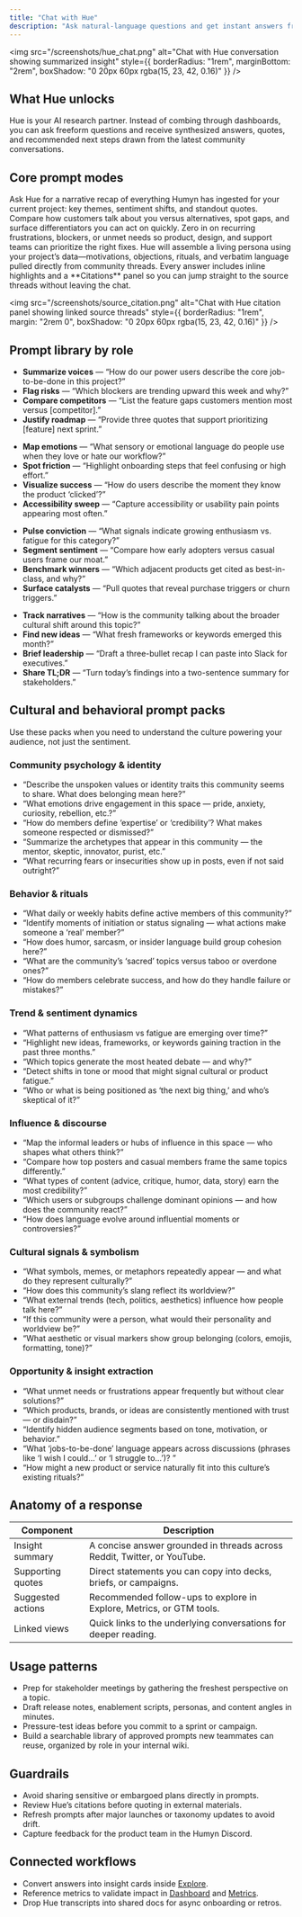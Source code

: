 ```yaml
---
title: "Chat with Hue"
description: "Ask natural-language questions and get instant answers from Humyn"
---
```


<img
  src="/screenshots/hue_chat.png"
  alt="Chat with Hue conversation showing summarized insight"
  style={{ borderRadius: "1rem", marginBottom: "2rem", boxShadow: "0 20px 60px rgba(15, 23, 42, 0.16)" }}
/>

## What Hue unlocks

Hue is your AI research partner. Instead of combing through dashboards, you can ask freeform questions and receive synthesized answers, quotes, and recommended next steps drawn from the latest community conversations.

## Core prompt modes

<Columns cols={2}>
  <Card title="Tell me about my project" icon="lightbulb">
    Ask Hue for a narrative recap of everything Humyn has ingested for your current project: key themes, sentiment shifts, and standout quotes.
  </Card>
  <Card title="Competitive opportunities" icon="trophy">
    Compare how customers talk about you versus alternatives, spot gaps, and surface differentiators you can act on quickly.
  </Card>
  <Card title="Common pain points" icon="circle-exclamation">
    Zero in on recurring frustrations, blockers, or unmet needs so product, design, and support teams can prioritize the right fixes.
  </Card>
  <Card title="Generate a persona" icon="users">
    Hue will assemble a living persona using your project’s data—motivations, objections, rituals, and verbatim language pulled directly from community threads.
  </Card>
</Columns>

<Callout>
Every answer includes inline highlights and a **Citations** panel so you can jump straight to the source threads without leaving the chat.
</Callout>

<img
  src="/screenshots/source_citation.png"
  alt="Chat with Hue citation panel showing linked source threads"
  style={{ borderRadius: "1rem", margin: "2rem 0", boxShadow: "0 20px 60px rgba(15, 23, 42, 0.16)" }}
/>

## Prompt library by role

<Tabs>
  <Tab title="Product managers">
    <ul>
      <li><strong>Summarize voices</strong> — “How do our power users describe the core job-to-be-done in this project?”</li>
      <li><strong>Flag risks</strong> — “Which blockers are trending upward this week and why?”</li>
      <li><strong>Compare competitors</strong> — “List the feature gaps customers mention most versus [competitor].”</li>
      <li><strong>Justify roadmap</strong> — “Provide three quotes that support prioritizing [feature] next sprint.”</li>
    </ul>
  </Tab>
  <Tab title="Product designers">
    <ul>
      <li><strong>Map emotions</strong> — “What sensory or emotional language do people use when they love or hate our workflow?”</li>
      <li><strong>Spot friction</strong> — “Highlight onboarding steps that feel confusing or high effort.”</li>
      <li><strong>Visualize success</strong> — “How do users describe the moment they know the product ‘clicked’?”</li>
      <li><strong>Accessibility sweep</strong> — “Capture accessibility or usability pain points appearing most often.”</li>
    </ul>
  </Tab>
  <Tab title="Investors & analysts">
    <ul>
      <li><strong>Pulse conviction</strong> — “What signals indicate growing enthusiasm vs. fatigue for this category?”</li>
      <li><strong>Segment sentiment</strong> — “Compare how early adopters versus casual users frame our moat.”</li>
      <li><strong>Benchmark winners</strong> — “Which adjacent products get cited as best-in-class, and why?”</li>
      <li><strong>Surface catalysts</strong> — “Pull quotes that reveal purchase triggers or churn triggers.”</li>
    </ul>
  </Tab>
  <Tab title="General operators">
    <ul>
      <li><strong>Track narratives</strong> — “How is the community talking about the broader cultural shift around this topic?”</li>
      <li><strong>Find new ideas</strong> — “What fresh frameworks or keywords emerged this month?”</li>
      <li><strong>Brief leadership</strong> — “Draft a three-bullet recap I can paste into Slack for executives.”</li>
      <li><strong>Share TL;DR</strong> — “Turn today’s findings into a two-sentence summary for stakeholders.”</li>
    </ul>
  </Tab>
</Tabs>

## Cultural and behavioral prompt packs

Use these packs when you need to understand the culture powering your audience, not just the sentiment.

### Community psychology & identity

- “Describe the unspoken values or identity traits this community seems to share. What does belonging mean here?”  
- “What emotions drive engagement in this space — pride, anxiety, curiosity, rebellion, etc.?”  
- “How do members define ‘expertise’ or ‘credibility’? What makes someone respected or dismissed?”  
- “Summarize the archetypes that appear in this community — the mentor, skeptic, innovator, purist, etc.”  
- “What recurring fears or insecurities show up in posts, even if not said outright?”  

### Behavior & rituals

- “What daily or weekly habits define active members of this community?”  
- “Identify moments of initiation or status signaling — what actions make someone a ‘real’ member?”  
- “How does humor, sarcasm, or insider language build group cohesion here?”  
- “What are the community’s ‘sacred’ topics versus taboo or overdone ones?”  
- “How do members celebrate success, and how do they handle failure or mistakes?”  

### Trend & sentiment dynamics

- “What patterns of enthusiasm vs fatigue are emerging over time?”  
- “Highlight new ideas, frameworks, or keywords gaining traction in the past three months.”  
- “Which topics generate the most heated debate — and why?”  
- “Detect shifts in tone or mood that might signal cultural or product fatigue.”  
- “Who or what is being positioned as ‘the next big thing,’ and who’s skeptical of it?”  

### Influence & discourse

- “Map the informal leaders or hubs of influence in this space — who shapes what others think?”  
- “Compare how top posters and casual members frame the same topics differently.”  
- “What types of content (advice, critique, humor, data, story) earn the most credibility?”  
- “Which users or subgroups challenge dominant opinions — and how does the community react?”  
- “How does language evolve around influential moments or controversies?”  

### Cultural signals & symbolism

- “What symbols, memes, or metaphors repeatedly appear — and what do they represent culturally?”  
- “How does this community’s slang reflect its worldview?”  
- “What external trends (tech, politics, aesthetics) influence how people talk here?”  
- “If this community were a person, what would their personality and worldview be?”  
- “What aesthetic or visual markers show group belonging (colors, emojis, formatting, tone)?”  

### Opportunity & insight extraction

- “What unmet needs or frustrations appear frequently but without clear solutions?”  
- “Which products, brands, or ideas are consistently mentioned with trust — or disdain?”  
- “Identify hidden audience segments based on tone, motivation, or behavior.”  
- “What ‘jobs-to-be-done’ language appears across discussions (phrases like ‘I wish I could…’ or ‘I struggle to…’)? ”  
- “How might a new product or service naturally fit into this culture’s existing rituals?”  

## Anatomy of a response

| Component | Description |
| --- | --- |
| Insight summary | A concise answer grounded in threads across Reddit, Twitter, or YouTube. |
| Supporting quotes | Direct statements you can copy into decks, briefs, or campaigns. |
| Suggested actions | Recommended follow-ups to explore in Explore, Metrics, or GTM tools. |
| Linked views | Quick links to the underlying conversations for deeper reading. |

## Usage patterns

- Prep for stakeholder meetings by gathering the freshest perspective on a topic.  
- Draft release notes, enablement scripts, personas, and content angles in minutes.  
- Pressure-test ideas before you commit to a sprint or campaign.  
- Build a searchable library of approved prompts new teammates can reuse, organized by role in your internal wiki.

## Guardrails

- Avoid sharing sensitive or embargoed plans directly in prompts.  
- Review Hue’s citations before quoting in external materials.  
- Refresh prompts after major launches or taxonomy updates to avoid drift.  
- Capture feedback for the product team in the Humyn Discord.

## Connected workflows

- Convert answers into insight cards inside [Explore](/core-features/explore).  
- Reference metrics to validate impact in [Dashboard](/core-features/dashboard) and [Metrics](/core-features/metrics).  
- Drop Hue transcripts into shared docs for async onboarding or retros.
